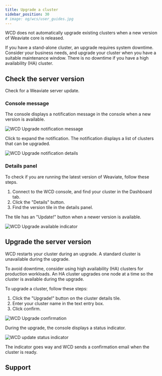 ```yaml
---
title: Upgrade a cluster
sidebar_position: 30
# image: og/wcs/user_guides.jpg
---
```


WCD does not automatically upgrade existing clusters when a new version of Weaviate core is released.

If you have a stand-alone cluster, an upgrade requires system downtime. Consider your business needs, and upgrade your cluster when you have a suitable maintenance window. There is no downtime if you have a high availability (HA) cluster.

## Check the server version

Check for a Weaviate server update.

### Console message

The console displays a notification message in the console when a new version is available.

![WCD Upgrade notification message](/developers/wcs/img/wcs-upgrade-banner.jpg)

Click to expand the notification. The notification displays a list of clusters that can be upgraded.

![WCD Upgrade notification details](/developers/wcs/img/wcs-upgrade-notification-details.jpg)

### Details panel

To check if you are running the latest version of Weaviate, follow these steps.

1. Connect to the WCD console, and find your cluster in the Dashboard tab.
1. Click the "Details" button.
1. Find the version tile in the details panel.

The tile has an "Update!" button when a newer version is available.

![WCD Upgrade available indicator](/developers/wcs/img/wcs-upgrade-details.jpg)

## Upgrade the server version

 WCD restarts your cluster during an upgrade. A standard cluster is unavailable during the upgrade.

 To avoid downtime, consider using high availability (HA) clusters for production workloads. An HA cluster upgrades one node at a time so the cluster is available during the upgrade.

 To upgrade a cluster, follow these steps:

 1. Click the "Upgrade!" button on the cluster details tile.
 1. Enter your cluster name in the text entry box.
 1. Click confirm.

![WCD Upgrade confirmation](/developers/wcs/img/wcs-upgrade-confirmation.jpg)

During the upgrade, the console displays a status indicator.

![WCD update status indicator](/developers/wcs/img/wcs-upgrade-status-indicator.jpg)

The indicator goes way and WCD sends a confirmation email when the cluster is ready.

## Support


<SupportAndTrouble />
